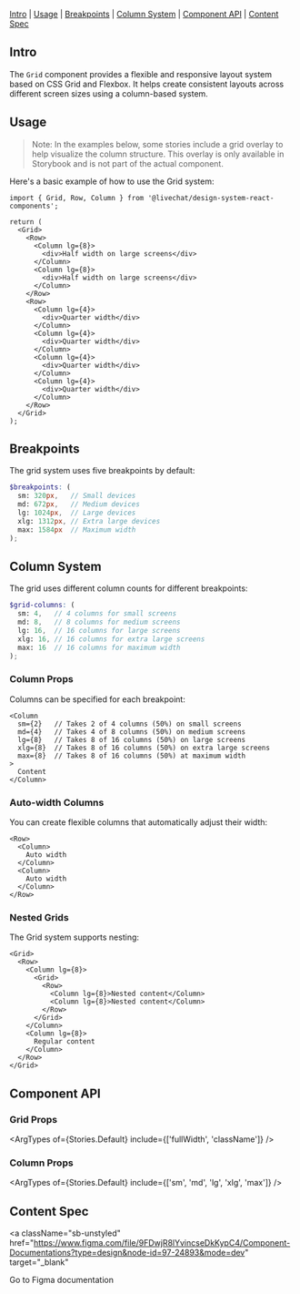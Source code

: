 

<Meta of={Stories} />

<Title>Grid</Title>

[Intro](#Intro) | [Usage](#Usage) | [Breakpoints](#Breakpoints) | [Column System](#ColumnSystem) | [Component API](#ComponentAPI) | [Content Spec](#ContentSpec)

## Intro <a id="Intro" />

The `Grid` component provides a flexible and responsive layout system based on CSS Grid and Flexbox. It helps create consistent layouts across different screen sizes using a column-based system.

## Usage <a id="Usage" />

> Note: In the examples below, some stories include a grid overlay to help visualize the column structure. 
> This overlay is only available in Storybook and is not part of the actual component.

Here's a basic example of how to use the Grid system:

```tsx
import { Grid, Row, Column } from '@livechat/design-system-react-components';

return (
  <Grid>
    <Row>
      <Column lg={8}>
        <div>Half width on large screens</div>
      </Column>
      <Column lg={8}>
        <div>Half width on large screens</div>
      </Column>
    </Row>
    <Row>
      <Column lg={4}>
        <div>Quarter width</div>
      </Column>
      <Column lg={4}>
        <div>Quarter width</div>
      </Column>
      <Column lg={4}>
        <div>Quarter width</div>
      </Column>
      <Column lg={4}>
        <div>Quarter width</div>
      </Column>
    </Row>
  </Grid>
);
```

## Breakpoints <a id="Breakpoints" />

The grid system uses five breakpoints by default:

```scss
$breakpoints: (
  sm: 320px,   // Small devices
  md: 672px,   // Medium devices
  lg: 1024px,  // Large devices
  xlg: 1312px, // Extra large devices
  max: 1584px  // Maximum width
);
```

## Column System <a id="ColumnSystem" />

The grid uses different column counts for different breakpoints:

```scss
$grid-columns: (
  sm: 4,   // 4 columns for small screens
  md: 8,   // 8 columns for medium screens
  lg: 16,  // 16 columns for large screens
  xlg: 16, // 16 columns for extra large screens
  max: 16  // 16 columns for maximum width
);
```

### Column Props

Columns can be specified for each breakpoint:

```tsx
<Column 
  sm={2}   // Takes 2 of 4 columns (50%) on small screens
  md={4}   // Takes 4 of 8 columns (50%) on medium screens
  lg={8}   // Takes 8 of 16 columns (50%) on large screens
  xlg={8}  // Takes 8 of 16 columns (50%) on extra large screens
  max={8}  // Takes 8 of 16 columns (50%) at maximum width
>
  Content
</Column>
```

### Auto-width Columns

You can create flexible columns that automatically adjust their width:

```tsx
<Row>
  <Column>
    Auto width
  </Column>
  <Column>
    Auto width
  </Column>
</Row>
```

### Nested Grids

The Grid system supports nesting:

```tsx
<Grid>
  <Row>
    <Column lg={8}>
      <Grid>
        <Row>
          <Column lg={8}>Nested content</Column>
          <Column lg={8}>Nested content</Column>
        </Row>
      </Grid>
    </Column>
    <Column lg={8}>
      Regular content
    </Column>
  </Row>
</Grid>
```

## Component API <a id="ComponentAPI" />

### Grid Props

<ArgTypes of={Stories.Default} include={['fullWidth', 'className']} />

### Column Props

<ArgTypes of={Stories.Default} include={['sm', 'md', 'lg', 'xlg', 'max']} />

## Content Spec <a id="ContentSpec" />

<a
  className="sb-unstyled"
  href="https://www.figma.com/file/9FDwjR8lYvincseDkKypC4/Component-Documentations?type=design&node-id=97-24893&mode=dev"
  target="_blank"
>
  Go to Figma documentation
</a> 